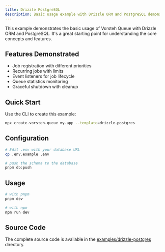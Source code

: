 ```yaml
---
title: Drizzle PostgreSQL
description: Basic usage example with Drizzle ORM and PostgreSQL demonstrating core queue functionality.
---
```


This example demonstrates the basic usage of Vorsteh Queue with Drizzle ORM and PostgreSQL. It's a great starting point for understanding the core concepts and features.

## Features Demonstrated

- Job registration with different priorities
- Recurring jobs with limits
- Event listeners for job lifecycle
- Queue statistics monitoring
- Graceful shutdown with cleanup

## Quick Start

Use the CLI to create this example:

```bash
npx create-vorsteh-queue my-app --template=drizzle-postgres
```

## Configuration

```bash
# Edit .env with your database URL
cp .env.example .env

# push the schema to the database
pnpm db:push
```

## Usage

```bash
# with pnpm
pnpm dev

# with npm
npm run dev
```

## Source Code

The complete source code is available in the [examples/drizzle-postgres](https://github.com/noxify/vorsteh-queue/tree/main/examples/drizzle-postgres) directory.
